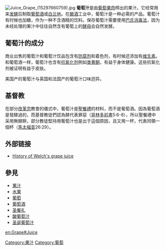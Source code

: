 {{TA
| G1 = Food
}}[[File:Juice_Grape_(15297660759).jpg|thumb]]
'''葡萄汁'''是由[[葡萄|葡萄]][[果肉|果肉]]榨出的果汁。它经常用来[[发酵|发酵]]后制取[[葡萄酒|葡萄酒]]或[[白兰地|白兰地]]。在[[酿酒|酿酒]]工业中，葡萄汁是一种必需的产品。葡萄汁有时候也加糖，作为一种不含酒精的饮料。保存葡萄汁需要使用[[巴氏消毒法|巴氏消毒法]]，因为未经处理的果汁中往往自然含有葡萄上的[[酵母|酵母]]会自然发酵。

== 葡萄汁的成分 ==
商业出售的葡萄汁和葡萄汁饮品包含有[[防腐剂|防腐剂]]和着色剂，有时候还添加有[[维生素|维生素]]。和葡萄酒一样，葡萄汁也含有[[抗氧化剂|抗氧化剂]]例如[[类黄酮|类黄酮]]，有益于身体健康。这些抗氧化剂被证明有益于皮肤。

美国产的葡萄汁与英国和法国产的葡萄汁口味迥异。

==基督教==
在部分[[改革宗|改革宗]]教會的儀式中，葡萄汁是[[聖餐禮|聖餐禮]]的材料，而不是葡萄酒。因為葡萄酒是發酵過的，而基督教徒們認為酵代表罪惡（[[哥林多前書|哥林多前書]]5:6-8），所以聖餐禮中采用無酵餅，部分教徒堅持用葡萄汁也是出于這個原因，且又用一杯，代表同領一個杯（[[馬太福音|馬太福音]]26:29）。

== 外部链接 ==
* [https://web.archive.org/web/20080509093146/http://www.welchs.com/company/company_history.html History of Welch's grape juice]

== 參見 ==
*[[果汁|果汁]]
*[[水果|水果]]
*[[葡萄|葡萄]]
*[[葡萄酒|葡萄酒]]
*[[圣餐礼|圣餐礼]]
*[[酸葡萄汁|酸葡萄汁]]
*[[圣诞葡萄汁|圣诞葡萄汁]]


{{Drink-stub}}
[[Category:果汁|Category:果汁]]
[[Category:葡萄|Category:葡萄]]

[[en:Grape#Juice|en:Grape#Juice]]